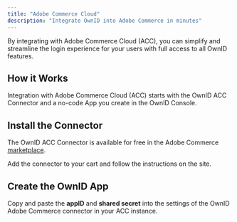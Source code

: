 ```yaml
---
title: "Adobe Commerce Cloud"
description: "Integrate OwnID into Adobe Commerce in minutes"
---
```




By integrating with Adobe Commerce Cloud (ACC), you can simplify and streamline the login experience for your users with full access to all OwnID features. 

## How it Works

Integration with Adobe Commerce Cloud (ACC) starts with the OwnID ACC Connector and a no-code App you create in the OwnID Console. 

## Install the Connector
The OwnID ACC Connector is available for free in the Adobe Commerce [marketplace](https://commercemarketplace.adobe.com/ownid-connector.html).

Add the connector to your cart and follow the instructions on the site.

## Create the OwnID App

<BuildAppSnippet connector_name="Adobe Commerce Cloud"/>

Copy and paste the **appID** and **shared secret** into the settings of the OwnID Adobe Commerce connector in your ACC instance.

<UserDataSnippet/>


<NextStepsSnippet/>


